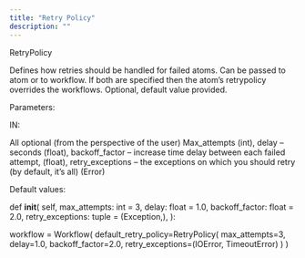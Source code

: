 ```yaml
---
title: "Retry Policy"
description: ""
---
```


RetryPolicy

Defines how retries should be handled for failed atoms. Can be passed to atom or to workflow. If both are specified then the atom’s retrypolicy overrides the workflows. Optional, default value provided.

Parameters:

IN:

All optional (from the perspective of the user)
Max_attempts (int),
delay – seconds (float),
backoff_factor – increase time delay between each failed attempt, (float),
retry_exceptions – the exceptions on which you should retry (by default, it’s all) (Error)

Default values:

def **init**(
self,
max_attempts: int = 3,
delay: float = 1.0,
backoff_factor: float = 2.0,
retry_exceptions: tuple = (Exception,),
):

workflow = Workflow(
default_retry_policy=RetryPolicy(
max_attempts=3,
delay=1.0,
backoff_factor=2.0,
retry_exceptions=(IOError, TimeoutError)
)
)
